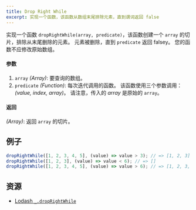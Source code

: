 ```yaml
---
title: Drop Right While
excerpt: 实现一个函数，该函数从数组末尾排除元素，直到谓词返回 false
---
```


实现一个函数 `dropRightWhile(array, predicate)`，该函数创建一个 `array` 的切片，排除从末尾删除的元素。 元素被删除，直到 `predicate` 返回 falsey。 您的函数不应修改原始数组。

#### 参数

1. `array` *(Array)*: 要查询的数组。
2. `predicate` *(Function)*: 每次迭代调用的函数。 该函数使用三个参数调用：*(value, index, array)*。 请注意，传入的 *array* 是原始的 `array`。

#### 返回

*(Array)*: 返回 `array` 的切片。

## 例子

```js
dropRightWhile([1, 2, 3, 4, 5], (value) => value > 3); // => [1, 2, 3]
dropRightWhile([1, 2, 3], (value) => value < 6); // => []
dropRightWhile([1, 2, 3, 4, 5], (value) => value > 6); // => [1, 2, 3, 4, 5]
```

## 资源

* [Lodash `_.dropRightWhile`](https://lodash.com/docs/#dropRightWhile)
